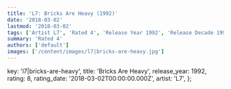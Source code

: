 ```yaml
---
title: 'L7: Bricks Are Heavy (1992)'
date: '2018-03-02'
lastmod: '2018-03-02'
tags: ['Artist L7', 'Rated 4', 'Release Year 1992', 'Release Decade 1990']
summary: 'Rated 4'
authors: ['default']
images: ['/content/images/l7|bricks-are-heavy.jpg']
---
```


  key: 'l7|bricks-are-heavy',
  title: 'Bricks Are Heavy',
  release_year: 1992,
  rating: 8,
  rating_date: '2018-03-02T00:00:00.000Z',
  artist: 'L7',
};

<MusicRating data={data} />
